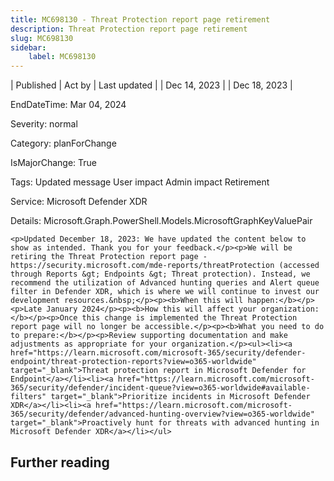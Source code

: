 ```yaml
---
title: MC698130 - Threat Protection report page retirement
description: Threat Protection report page retirement
slug: MC698130
sidebar:
    label: MC698130
---
```



| Published | Act by | Last updated |
| Dec 14, 2023 |  | Dec 18, 2023 |

EndDateTime: Mar 04, 2024

Severity: normal

Category: planForChange

IsMajorChange: True

Tags: Updated message User impact Admin impact Retirement

Service: Microsoft Defender XDR

Details: Microsoft.Graph.PowerShell.Models.MicrosoftGraphKeyValuePair

```
<p>Updated December 18, 2023: We have updated the content below to show as intended. Thank you for your feedback.</p><p>We will be retiring the Threat Protection report page - https://security.microsoft.com/mde-reports/threatProtection (accessed through Reports &gt; Endpoints &gt; Threat protection). Instead, we recommend the utilization of Advanced hunting queries and Alert queue filter in Defender XDR, which is where we will continue to invest our development resources.&nbsp;</p><p><b>When this will happen:</b></p><p>Late January 2024</p><p><b>How this will affect your organization:</b></p><p>Once this change is implemented the Threat Protection report page will no longer be accessible.</p><p><b>What you need to do to prepare:</b></p><p>Review supporting documentation and make adjustments as appropriate for your organization.</p><ul><li><a href="https://learn.microsoft.com/microsoft-365/security/defender-endpoint/threat-protection-reports?view=o365-worldwide" target="_blank">Threat protection report in Microsoft Defender for Endpoint</a></li><li><a href="https://learn.microsoft.com/microsoft-365/security/defender/incident-queue?view=o365-worldwide#available-filters" target="_blank">Prioritize incidents in Microsoft Defender XDR</a></li><li><a href="https://learn.microsoft.com/microsoft-365/security/defender/advanced-hunting-overview?view=o365-worldwide" target="_blank">Proactively hunt for threats with advanced hunting in Microsoft Defender XDR</a></li></ul>
```

## Further reading

